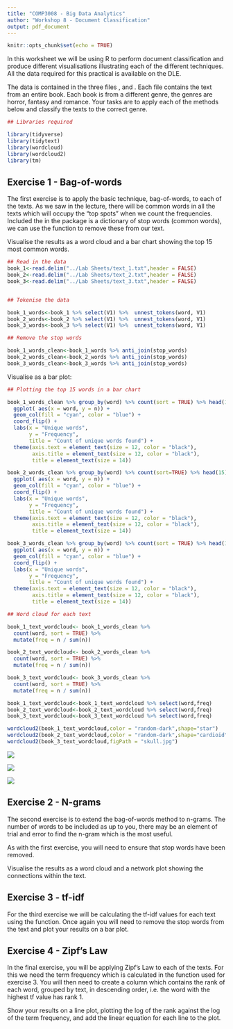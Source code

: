 ```yaml
---
title: "COMP3008 - Big Data Analytics"
author: "Workshop 8 - Document Classification"
output: pdf_document
---
```


```r
knitr::opts_chunk$set(echo = TRUE)
```

In this worksheet we will be using R to perform document classification and produce different visualisations illustrating each of the different techniques. All the data required for this practical is available on the DLE. 

The data is contained in the three files \texttt{text\_1.txt}, \texttt{text\_2.txt} and \texttt{text\_3.txt}. Each file contains the text from an entire book. Each book is from a different genre, the genres are horror, fantasy and romance. Your tasks are to apply each of the methods below and classify the texts to the correct genre. 

```r
## Libraries required 

library(tidyverse)
library(tidytext)
library(wordcloud)
library(wordcloud2)
library(tm)
```

## Exercise 1 - Bag-of-words

The first exercise is to apply the basic technique, bag-of-words, to each of the texts. As we saw in the lecture, there will be common words in all the texts which will occupy the "top spots" when we count the frequencies. Included the in the \texttt{tidytext} package is a dictionary of stop words (common words), we can use the \texttt{anti\_join()} function to remove these from our text.

Visualise the results as a word cloud and a bar chart showing the top 15 most common words.

\textbf{Solution}

```r

## Read in the data
book_1<-read.delim("../Lab Sheets/text_1.txt",header = FALSE)
book_2<-read.delim("../Lab Sheets/text_2.txt",header = FALSE)
book_3<-read.delim("../Lab Sheets/text_3.txt",header = FALSE)


## Tokenise the data

book_1_words<-book_1 %>% select(V1) %>%  unnest_tokens(word, V1)
book_2_words<-book_2 %>% select(V1) %>%  unnest_tokens(word, V1)
book_3_words<-book_3 %>% select(V1) %>%  unnest_tokens(word, V1)

## Remove the stop words

book_1_words_clean<-book_1_words %>% anti_join(stop_words)
book_2_words_clean<-book_2_words %>% anti_join(stop_words)
book_3_words_clean<-book_3_words %>% anti_join(stop_words)
```

Visualise as a bar plot:

```r
## Plotting the top 15 words in a bar chart

book_1_words_clean %>% group_by(word) %>% count(sort = TRUE) %>% head(15) %>% 
  ggplot( aes(x = word, y = n)) +
  geom_col(fill = "cyan", color = "blue") +
  coord_flip() +
  labs(x = "Unique words",
       y = "Frequency",
       title = "Count of unique words found") + 
  theme(axis.text = element_text(size = 12, color = "black"), 
        axis.title = element_text(size = 12, color = "black"),
        title = element_text(size = 14))

book_2_words_clean %>% group_by(word) %>% count(sort=TRUE) %>% head(15) %>% 
  ggplot( aes(x = word, y = n)) +
  geom_col(fill = "cyan", color = "blue") +
  coord_flip() +
  labs(x = "Unique words",
       y = "Frequency",
       title = "Count of unique words found") + 
  theme(axis.text = element_text(size = 12, color = "black"), 
        axis.title = element_text(size = 12, color = "black"),
        title = element_text(size = 14))

book_3_words_clean %>% group_by(word) %>% count(sort = TRUE) %>% head(15) %>% 
  ggplot( aes(x = word, y = n)) +
  geom_col(fill = "cyan", color = "blue") +
  coord_flip() +
  labs(x = "Unique words",
       y = "Frequency",
       title = "Count of unique words found") + 
  theme(axis.text = element_text(size = 12, color = "black"), 
        axis.title = element_text(size = 12, color = "black"),
        title = element_text(size = 14))
```

\textcolor{blue}{We see in text 1 that words such as wizard, magic and dragon are common, therefore we could classify this text as fantasy. In text 2 we see names of characters appearing frequently and the word love is a common word, this could lead us to classifying this text as romance. The final text, text 3 has Carrie as the most common word, this is probably the main charaters name and we see the word blood has a high frequency which would lead us to classifing this text as horror.}




```r
## Word cloud for each text

book_1_text_wordcloud<- book_1_words_clean %>%
  count(word, sort = TRUE) %>% 
  mutate(freq = n / sum(n))

book_2_text_wordcloud<- book_2_words_clean %>%
  count(word, sort = TRUE) %>% 
  mutate(freq = n / sum(n))

book_3_text_wordcloud<- book_3_words_clean %>%
  count(word, sort = TRUE) %>% 
  mutate(freq = n / sum(n))

book_1_text_wordcloud<-book_1_text_wordcloud %>% select(word,freq)
book_2_text_wordcloud<-book_2_text_wordcloud %>% select(word,freq)
book_3_text_wordcloud<-book_3_text_wordcloud %>% select(word,freq)

wordcloud2(book_1_text_wordcloud,color = "random-dark",shape="star")
wordcloud2(book_2_text_wordcloud,color = "random-dark",shape="cardioid")
wordcloud2(book_3_text_wordcloud,figPath = "skull.jpg")

```

![](text_1_wordcloud.png)

![](text_2_wordcloud.png)

![](text_3_wordcloud.png)
\textcolor{blue}{In all the word coulds we see character names appearing the most frequently. We see in text 1 that words such as wizard, magic and dragon are common, therefore we could classify this text as fantasy. In text 2 we see names of characters appearing frequently and the word love is a common word, this could lead us to classifying this text as romance. The final text, text 3 has Carrie as the most common word, this is probably the main charaters name and we see the word blood has a high frequency which would lead us to classifing this text as horror.}

\textcolor{red}{\textbf{Making these wordclouds}: These wordclouds are made using the package wordcloud2. They will not appear in the usual Plots pane but in the Viewer one instead. They are also dynamic, they don't add all the words in one go but in a sequence. If you want to use a different shape from a .jpg file, there is a bug with this. It will not appear in the Viewer pane, you will need to view this in your browser by clicking the window with an arrow icon immediately above the white area where the plot should appear.}


## Exercise 2 - N-grams

The second exercise is to extend the bag-of-words method to n-grams. The number of words to be included as up to you, there may be an element of trial and error to find the n-gram which is the most useful. 

As with the first exercise, you will need to ensure that stop words have been removed. 


Visualise the results as a word cloud and a network plot showing the connections within the text.

\textbf{Solution}

## Exercise 3 - tf-idf

For the third exercise we will be calculating the tf-idf values for each text using the \texttt{bind\_tf\_idf()} function. Once again you will need to remove the stop words from the text and plot your results on a bar plot.

\textbf{Solution}

## Exercise 4 - Zipf's Law

In the final exercise, you will be applying Zipf's Law to each of the texts. For this we need the term frequency which is calculated in the function used for exercise 3. You will then need to create a column which contains the rank of each word, grouped by text, in descending order, i.e. the word with the highest tf value has rank 1.

Show your results on a line plot, plotting the log of the rank against the log of the term frequency, and add the linear equation for each line to the plot.

\textbf{Solution}

